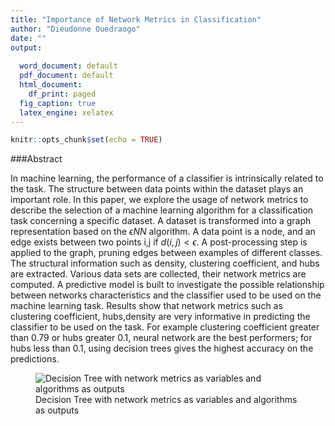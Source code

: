 ```yaml
---
title: "Importance of Network Metrics in Classification"
author: "Dieudonne Ouedraogo"
date: ""
output:
  
  word_document: default
  pdf_document: default
  html_document:
    df_print: paged
  fig_caption: true
  latex_engine: xelatex
---
```

\pagenumbering{gobble}

```r
knitr::opts_chunk$set(echo = TRUE)
```


###Abstract

In machine learning, the performance of a classifier is intrinsically related to the task. The structure between data points within the dataset plays an important role. In this paper, we explore the usage of network metrics to describe the selection of a machine learning algorithm for a classification task concerning a specific dataset. A dataset is transformed into a graph representation based on the $\epsilon NN$ algorithm. A data point is a node, and an edge exists between two points i,j if $d(i,j)<\epsilon$. A post-processing step is applied to the graph, pruning edges between examples of different classes. The structural information such as density, clustering coefficient, and hubs are extracted. Various data sets are collected, their network metrics are computed. A predictive model is built to investigate the possible relationship between networks characteristics and  the classifier used to be used on the machine learning task. Results show that network metrics such as clustering coefficient, hubs,density  are very informative in predicting the classifier to be used on the task. For example clustering coefficient greater than 0.79 or hubs greater 0.1, neural network are the best performers; for hubs less than 0.1, using decision trees gives the highest accuracy on the predictions. 

![Decision Tree with network metrics as variables and algorithms as outputs](good.png)



